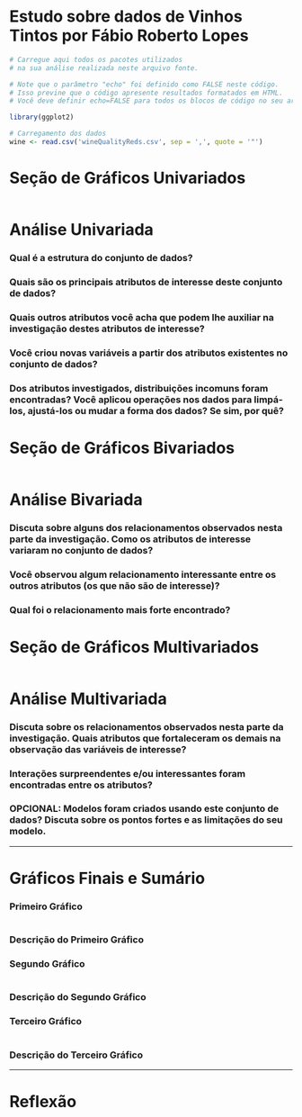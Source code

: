 Estudo sobre dados de Vinhos Tintos por Fábio Roberto Lopes
========================================================

```r
# Carregue aqui todos os pacotes utilizados 
# na sua análise realizada neste arquivo fonte.

# Note que o parâmetro "echo" foi definido como FALSE neste código.
# Isso previne que o código apresente resultados formatados em HTML.
# Você deve definir echo=FALSE para todos os blocos de código no seu arquivo.

library(ggplot2)
```

```r
# Carregamento dos dados
wine <- read.csv('wineQualityReds.csv', sep = ',', quote = '"')
```

# Seção de Gráficos Univariados
```r

```

# Análise Univariada

### Qual é a estrutura do conjunto de dados?

### Quais são os principais atributos de interesse deste conjunto de dados?

### Quais outros atributos você acha que podem lhe auxiliar na investigação destes atributos de interesse?

### Você criou novas variáveis a partir dos atributos existentes no conjunto de dados?

### Dos atributos investigados, distribuições incomuns foram encontradas? Você aplicou operações nos dados para limpá-los, ajustá-los ou mudar a forma dos dados? Se sim, por quê?



# Seção de Gráficos Bivariados
```r

```

# Análise Bivariada

### Discuta sobre alguns dos relacionamentos observados nesta parte da investigação. Como os atributos de interesse variaram no conjunto de dados?

### Você observou algum relacionamento interessante entre os outros atributos (os que não são de interesse)?

### Qual foi o relacionamento mais forte encontrado?




# Seção de Gráficos Multivariados

```r

```

# Análise Multivariada

### Discuta sobre os relacionamentos observados nesta parte da investigação. Quais atributos que fortaleceram os demais na observação das variáveis de interesse?

### Interações surpreendentes e/ou interessantes foram encontradas entre os atributos?

### OPCIONAL: Modelos foram criados usando este conjunto de dados? Discuta sobre os pontos fortes e as limitações do seu modelo.

------

# Gráficos Finais e Sumário

### Primeiro Gráfico
```r

```

### Descrição do Primeiro Gráfico


### Segundo Gráfico
```r

```

### Descrição do Segundo Gráfico


### Terceiro Gráfico
```r

```

### Descrição do Terceiro Gráfico

------

# Reflexão


